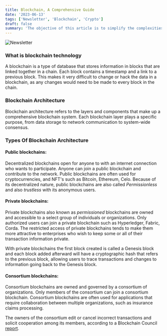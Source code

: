 ```yaml
---
title: Blockchain, A Comprehensive Guide
date: '2023-06-13'
tags: ['Newsletter', 'Blockchain', 'Crypto']
draft: false
summary: 'The objective of this article is to simplify the complexities of blockchain architecture by analyzing its layers and the functions they serve. Our aim is to assist you in understanding the intricacies of blockchain design, enhancing performance, and recognizing any possible security weaknesses.'
---
```


![Newsletter](/static/images/canada/blockchain-tech.jpg)

### What is blockchain technology

A blockchain is a type of database that stores information in blocks that are linked together in a chain. Each block contains a timestamp and a link to a previous block. This makes it very difficult to change or hack the data in a blockchain, as any changes would need to be made to every block in the chain.

### Blockchain Architecture

Blockchain architecture refers to the layers and components that make up a comprehensive blockchain system. Each blockchain layer plays a specific purpose, from data storage to network communication to system-wide consensus.

### Types Of Blockchain Architecture

#### Public blockchains:

Decentralized blockchains open for anyone to with an internet connection who wants to participate. Anyone can join a public blockchain and contribute to the network. Public blockchains are often used for cryptocurrencies, and NFT's such as Bitcoin, Ethereum, Celo. Because of its decentralized nature, public blockchains are also called <em>Permissionless</em> and also <em>trustless</em> with its anonymous users.

#### Private blockchains:

Private blockchains also known as <em>permissioned</em> blockchains are owned and accessible to a select group of individuals or organizations. Only authorized users can join a private blockchain such as Hyperledger, Fabric, Corda. The restricted access of private blockchains tends to make them more attractive to enterprises who wish to keep some or all of their transaction information private.

With private blockchains the first block created is called a Genesis block and each block added afterward will have a cryptographic hash that refers to the previous block, allowing users to trace transactions and changes to information going back to the Genesis block.

#### Consortium blockchains:

Consortium blockchains are owned and governed by a consortium of organizations. Only members of the consortium can join a consortium blockchain. Consortium blockchains are often used for applications that require collaboration between multiple organizations, such as insurance claims processing.

The owners of the consortium edit or cancel incorrect transactions and solicit cooperation among its members, according to a Blockchain Council [report](https://www.blockchain-council.org/blockchain/everything-you-need-to-know-about-consortium-blockchain/).
